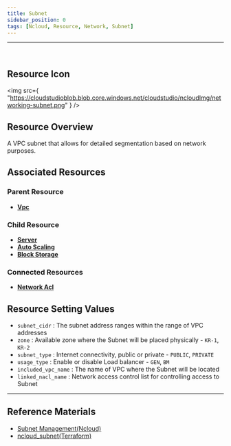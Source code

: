 ```yaml
---
title: Subnet
sidebar_position: 0
tags: [Ncloud, Resource, Network, Subnet]
---
```


<hr />
<br />

## Resource Icon

<img
    src={
        "https://cloudstudioblob.blob.core.windows.net/cloudstudio/ncloudImg/networking-subnet.png"
    }
/>

## Resource Overview

A VPC subnet that allows for detailed segmentation based on network purposes.

## Associated Resources

### Parent Resource

-   [**Vpc**](https://docs.cstudio.app/en/docs/resource/ncloud/Networking/Vpc)

### Child Resource

-   [**Server**](https://docs.cstudio.app/en/docs/resource/ncloud/Compute/Server)
-   [**Auto Scaling**](https://docs.cstudio.app/en/docs/resource/ncloud/Compute/AutoScaling)
-   [**Block Storage**](https://docs.cstudio.app/en/docs/resource/ncloud/Storage/BlockStorage)

### Connected Resources

-   [**Network Acl**](https://docs.cstudio.app/en/docs/resource/ncloud/Network/NetworkAcl)

## Resource Setting Values

-   `subnet_cidr` : The subnet address ranges within the range of VPC addresses
-   `zone` : Available zone where the Subnet will be placed physically - `KR-1`, `KR-2`
-   `subnet_type` : Internet connectivity, public or private - `PUBLIC`, `PRIVATE`
-   `usage_type` : Enable or disable Load balancer - `GEN`, `BM`
-   `included_vpc_name` : The name of VPC where the Subnet will be located
-   `linked_nacl_name` : Network access control list for controlling access to Subnet

---

## Reference Materials

-   [Subnet Management(Ncloud)](https://guide.ncloud-docs.com/docs/vpc-subnetmanage-vpc)
-   [ncloud_subnet(Terraform)](https://registry.terraform.io/providers/NaverCloudPlatform/ncloud/latest/docs/resources/subnet)
